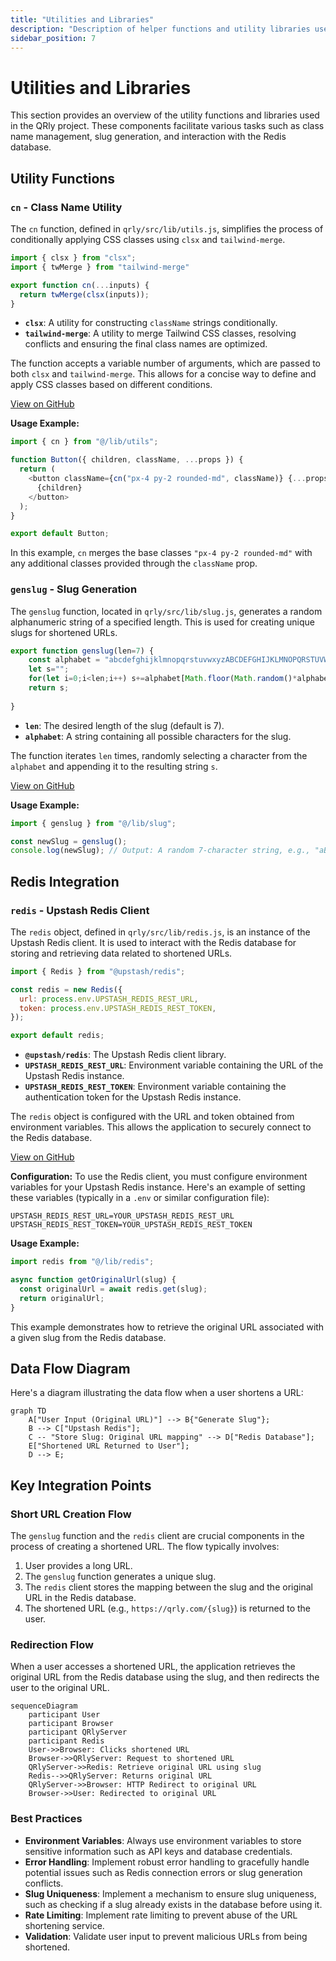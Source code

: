 ```yaml
---
title: "Utilities and Libraries"
description: "Description of helper functions and utility libraries used in the project."
sidebar_position: 7
---
```


# Utilities and Libraries

This section provides an overview of the utility functions and libraries used in the QRly project. These components facilitate various tasks such as class name management, slug generation, and interaction with the Redis database.

## Utility Functions

### `cn` - Class Name Utility

The `cn` function, defined in `qrly/src/lib/utils.js`, simplifies the process of conditionally applying CSS classes using `clsx` and `tailwind-merge`.

```javascript
import { clsx } from "clsx";
import { twMerge } from "tailwind-merge"

export function cn(...inputs) {
  return twMerge(clsx(inputs));
}
```

*   **`clsx`**: A utility for constructing `className` strings conditionally.
*   **`tailwind-merge`**: A utility to merge Tailwind CSS classes, resolving conflicts and ensuring the final class names are optimized.

The function accepts a variable number of arguments, which are passed to both `clsx` and `tailwind-merge`. This allows for a concise way to define and apply CSS classes based on different conditions.

[View on GitHub](https://github.com/kalpm1110/QRly/blob/main/qrly/src/lib/utils.js)

**Usage Example:**

```javascript
import { cn } from "@/lib/utils";

function Button({ children, className, ...props }) {
  return (
    <button className={cn("px-4 py-2 rounded-md", className)} {...props}>
      {children}
    </button>
  );
}

export default Button;
```

In this example, `cn` merges the base classes `"px-4 py-2 rounded-md"` with any additional classes provided through the `className` prop.

### `genslug` - Slug Generation

The `genslug` function, located in `qrly/src/lib/slug.js`, generates a random alphanumeric string of a specified length. This is used for creating unique slugs for shortened URLs.

```javascript
export function genslug(len=7) {
    const alphabet = "abcdefghijklmnopqrstuvwxyzABCDEFGHIJKLMNOPQRSTUVWXYZ0123456789";
    let s="";
    for(let i=0;i<len;i++) s+=alphabet[Math.floor(Math.random()*alphabet.length)];
    return s;
    
}
```

*   **`len`**: The desired length of the slug (default is 7).
*   **`alphabet`**: A string containing all possible characters for the slug.

The function iterates `len` times, randomly selecting a character from the `alphabet` and appending it to the resulting string `s`.

[View on GitHub](https://github.com/kalpm1110/QRly/blob/main/qrly/src/lib/slug.js)

**Usage Example:**

```javascript
import { genslug } from "@/lib/slug";

const newSlug = genslug();
console.log(newSlug); // Output: A random 7-character string, e.g., "aBcDeFg"
```

## Redis Integration

### `redis` - Upstash Redis Client

The `redis` object, defined in `qrly/src/lib/redis.js`, is an instance of the Upstash Redis client. It is used to interact with the Redis database for storing and retrieving data related to shortened URLs.

```javascript
import { Redis } from "@upstash/redis";

const redis = new Redis({
  url: process.env.UPSTASH_REDIS_REST_URL,
  token: process.env.UPSTASH_REDIS_REST_TOKEN,
});

export default redis;
```

*   **`@upstash/redis`**: The Upstash Redis client library.
*   **`UPSTASH_REDIS_REST_URL`**: Environment variable containing the URL of the Upstash Redis instance.
*   **`UPSTASH_REDIS_REST_TOKEN`**: Environment variable containing the authentication token for the Upstash Redis instance.

The `redis` object is configured with the URL and token obtained from environment variables. This allows the application to securely connect to the Redis database.

[View on GitHub](https://github.com/kalpm1110/QRly/blob/main/qrly/src/lib/redis.js)

**Configuration:**
To use the Redis client, you must configure environment variables for your Upstash Redis instance. Here's an example of setting these variables (typically in a `.env` or similar configuration file):

```plaintext
UPSTASH_REDIS_REST_URL=YOUR_UPSTASH_REDIS_REST_URL
UPSTASH_REDIS_REST_TOKEN=YOUR_UPSTASH_REDIS_REST_TOKEN
```

**Usage Example:**

```javascript
import redis from "@/lib/redis";

async function getOriginalUrl(slug) {
  const originalUrl = await redis.get(slug);
  return originalUrl;
}
```

This example demonstrates how to retrieve the original URL associated with a given slug from the Redis database.

## Data Flow Diagram

Here's a diagram illustrating the data flow when a user shortens a URL:





```mermaid
graph TD
    A["User Input (Original URL)"] --> B{"Generate Slug"};
    B --> C["Upstash Redis"];
    C -- "Store Slug: Original URL mapping" --> D["Redis Database"];
    E["Shortened URL Returned to User"];
    D --> E;
```



## Key Integration Points

### Short URL Creation Flow

The `genslug` function and the `redis` client are crucial components in the process of creating a shortened URL. The flow typically involves:

1.  User provides a long URL.
2.  The `genslug` function generates a unique slug.
3.  The `redis` client stores the mapping between the slug and the original URL in the Redis database.
4.  The shortened URL (e.g., `https://qrly.com/{slug}`) is returned to the user.

### Redirection Flow

When a user accesses a shortened URL, the application retrieves the original URL from the Redis database using the slug, and then redirects the user to the original URL.





```mermaid
sequenceDiagram
    participant User
    participant Browser
    participant QRlyServer
    participant Redis
    User->>Browser: Clicks shortened URL
    Browser->>QRlyServer: Request to shortened URL
    QRlyServer->>Redis: Retrieve original URL using slug
    Redis-->>QRlyServer: Returns original URL
    QRlyServer->>Browser: HTTP Redirect to original URL
    Browser->>User: Redirected to original URL
```



### Best Practices

*   **Environment Variables**: Always use environment variables to store sensitive information such as API keys and database credentials.
*   **Error Handling**: Implement robust error handling to gracefully handle potential issues such as Redis connection errors or slug generation conflicts.
*   **Slug Uniqueness**: Implement a mechanism to ensure slug uniqueness, such as checking if a slug already exists in the database before using it.
*   **Rate Limiting**: Implement rate limiting to prevent abuse of the URL shortening service.
*   **Validation**: Validate user input to prevent malicious URLs from being shortened.
```